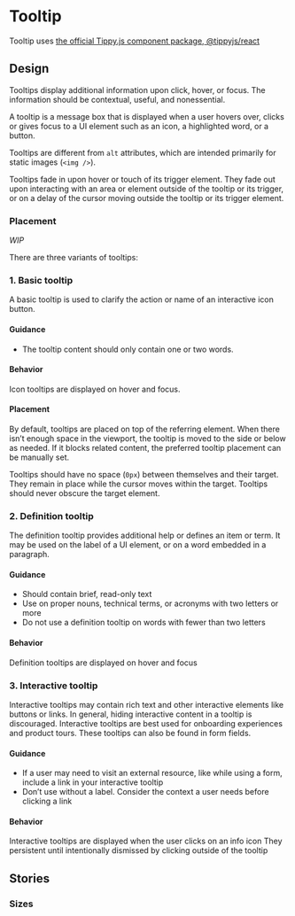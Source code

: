 <!-- Tooltip.stories.mdx -->


<Meta title="Tooltip" />

# Tooltip

Tooltip uses [the official Tippy.js component package, @tippyjs/react](https://github.com/atomiks/tippyjs-react)

<Canvas>
  <Story story={Default} />
</Canvas>

<ArgsTable of={Tooltip} story="^" />

## Design

Tooltips display additional information upon click, hover, or focus. The information should be contextual, useful, and nonessential.

A tooltip is a message box that is displayed when a user hovers over, clicks or gives focus to a UI element such as an icon, a highlighted word, or a button.

Tooltips are different from `alt` attributes, which are intended primarily for static images (`<img />`).

Tooltips fade in upon hover or touch of its trigger element. They fade out upon interacting with an area or element outside of the tooltip or its trigger, or on a delay of the cursor moving outside the tooltip or its trigger element.

### Placement

_WIP_

There are three variants of tooltips:

### 1. Basic tooltip

A basic tooltip is used to clarify the action or name of an interactive icon button.

#### Guidance

- The tooltip content should only contain one or two words.

#### Behavior

Icon tooltips are displayed on hover and focus.

#### Placement

By default, tooltips are placed on top of the referring element. When there isn’t enough space in the viewport, the tooltip is moved to the side or below as needed. If it blocks related content, the preferred tooltip placement can be manually set.

Tooltips should have no space (`0px`) between themselves and their target. They remain in place while the cursor moves within the target. Tooltips should never obscure the target element.

### 2. Definition tooltip

The definition tooltip provides additional help or defines an item or term. It may be used on the label of a UI element, or on a word embedded in a paragraph.

#### Guidance

- Should contain brief, read-only text
- Use on proper nouns, technical terms, or acronyms with two letters or more
- Do not use a definition tooltip on words with fewer than two letters

#### Behavior

Definition tooltips are displayed on hover and focus

### 3. Interactive tooltip

Interactive tooltips may contain rich text and other interactive elements like buttons or links. In general, hiding interactive content in a tooltip is discouraged. Interactive tooltips are best used for onboarding experiences and product tours. These tooltips can also be found in form fields.

#### Guidance

- If a user may need to visit an external resource, like while using a form, include a link in your interactive tooltip
- Don’t use without a label. Consider the context a user needs before clicking a link

#### Behavior

Interactive tooltips are displayed when the user clicks on an info icon
They persistent until intentionally dismissed by clicking outside of the tooltip

## Stories

### Sizes
